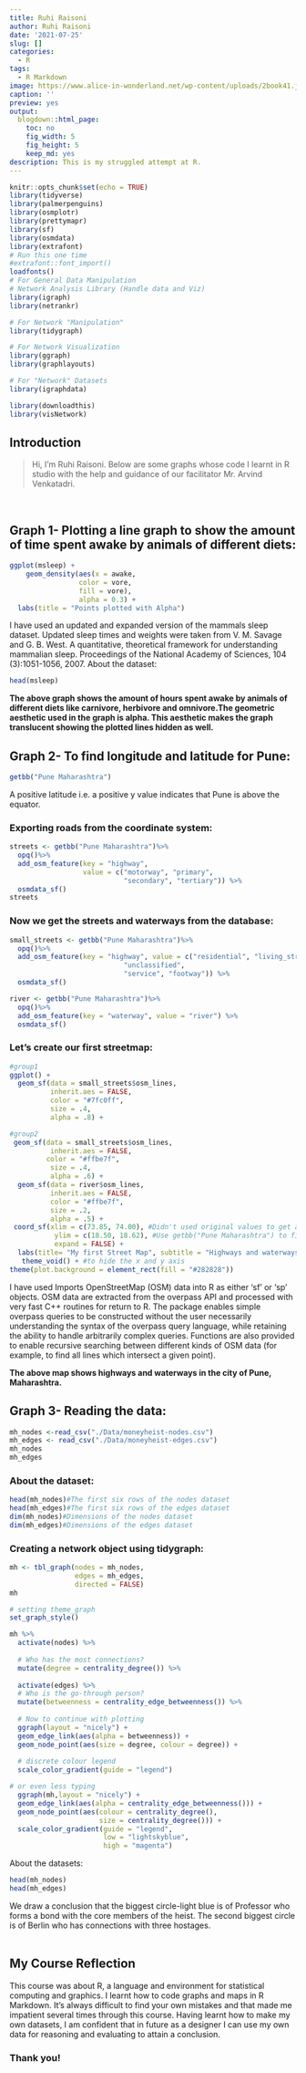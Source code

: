 ```yaml
---
title: Ruhi Raisoni
author: Ruhi Raisoni
date: '2021-07-25'
slug: []
categories:
  - R
tags:
  - R Markdown
image: https://www.alice-in-wonderland.net/wp-content/uploads/2book41.jpg
caption: ''
preview: yes
output:
  blogdown::html_page:
    toc: no
    fig_width: 5
    fig_height: 5
    keep_md: yes
description: This is my struggled attempt at R.
---
```



```r
knitr::opts_chunk$set(echo = TRUE)
library(tidyverse)
library(palmerpenguins)
library(osmplotr)
library(prettymapr)
library(sf)
library(osmdata)
library(extrafont)
# Run this one time
#extrafont::font_import()
loadfonts()
# For General Data Manipulation
# Network Analysis Library (Handle data and Viz)
library(igraph)
library(netrankr)

# For Network "Manipulation"
library(tidygraph)

# For Network Visualization
library(ggraph)
library(graphlayouts)

# For "Network" Datasets
library(igraphdata)

library(downloadthis)
library(visNetwork)
```

## Introduction

> Hi, I'm Ruhi Raisoni. Below are some graphs whose code I learnt in R studio with the help and guidance of our facilitator Mr. Arvind Venkatadri.

&nbsp;


## Graph 1- Plotting a line graph to show the amount of time spent awake by animals of different diets:  
```r
ggplot(msleep) + 
    geom_density(aes(x = awake, 
                 color = vore, 
                 fill = vore), 
                 alpha = 0.3) +
  labs(title = "Points plotted with Alpha")
```
 
I have used an updated and expanded version of the mammals sleep dataset. Updated sleep times and weights were taken from V. M. Savage and G. B. West. A quantitative, theoretical framework for understanding mammalian sleep. Proceedings of the National Academy of Sciences, 104 (3):1051-1056, 2007.
About the dataset:
```r
head(msleep)
```

**The above graph shows the amount of hours spent awake by animals of different diets like carnivore, herbivore and omnivore.The geometric aesthetic used in the graph is alpha. This aesthetic makes the graph translucent showing the plotted lines hidden as well.**
&nbsp;


## Graph 2- To find longitude and latitude for Pune:  
``` r
getbb("Pune Maharashtra")
```
A positive latitude i.e. a positive y value indicates that Pune is above the equator.

### Exporting roads from the coordinate system:  
```r
streets <- getbb("Pune Maharashtra")%>%
  opq()%>%
  add_osm_feature(key = "highway", 
                  value = c("motorway", "primary", 
                            "secondary", "tertiary")) %>%
  osmdata_sf()
streets
```

### Now we get the streets and waterways from the database:  
```r
small_streets <- getbb("Pune Maharashtra")%>%
  opq()%>%
  add_osm_feature(key = "highway", value = c("residential", "living_street",
                            "unclassified",
                            "service", "footway")) %>%
  osmdata_sf()

river <- getbb("Pune Maharashtra")%>%
  opq()%>%
  add_osm_feature(key = "waterway", value = "river") %>%
  osmdata_sf()
```

### Let's create our first streetmap:  
```r
#group1
ggplot() +
  geom_sf(data = small_streets$osm_lines,
          inherit.aes = FALSE,
          color = "#7fc0ff",
          size = .4,
          alpha = .8) +

#group2
 geom_sf(data = small_streets$osm_lines,
          inherit.aes = FALSE,
         color = "#ffbe7f",
          size = .4,
          alpha = .6) +
  geom_sf(data = river$osm_lines,
          inherit.aes = FALSE,
          color = "#ffbe7f",
          size = .2,
          alpha = .5) +
 coord_sf(xlim = c(73.85, 74.00), #Didn't used original values to get a more spaced out map. This is a slightly zoomed in map of Pune.
           ylim = c(18.50, 18.62), #Use getbb("Pune Maharashtra") to find original values.
           expand = FALSE) + 
  labs(title= "My first Street Map", subtitle = "Highways and waterways") +
   theme_void() + #to hide the x and y axis
theme(plot.background = element_rect(fill = "#282828"))

```

I have used Imports OpenStreetMap (OSM) data into R as either 'sf' or 'sp' objects. OSM data are extracted from the overpass API and processed with very fast C++ routines for return to R. The package enables simple overpass queries to be constructed without the user necessarily understanding the syntax of the overpass query language, while retaining the ability to handle arbitrarily complex queries. Functions are also provided to enable recursive searching between different kinds of OSM data (for example, to find all lines which intersect a given point).

**The above map shows  highways and waterways in the city of Pune, Maharashtra.**
&nbsp;


## Graph 3- Reading the data:  
```r
mh_nodes <-read_csv("./Data/moneyheist-nodes.csv")
mh_edges <- read_csv("./Data/moneyheist-edges.csv")
mh_nodes
mh_edges
```

### About the dataset:  
```r
head(mh_nodes)#The first six rows of the nodes dataset
head(mh_edges)#The first six rows of the edges dataset
dim(mh_nodes)#Dimensions of the nodes dataset
dim(mh_edges)#Dimensions of the edges dataset
```

### Creating a network object using tidygraph:  
```r
mh <- tbl_graph(nodes = mh_nodes, 
                edges = mh_edges, 
                directed = FALSE)
mh
```
```r
# setting theme_graph 
set_graph_style()

mh %>% 
  activate(nodes) %>% 
  
  # Who has the most connections?
  mutate(degree = centrality_degree()) %>% 
  
  activate(edges) %>% 
  # Who is the go-through person?
  mutate(betweenness = centrality_edge_betweenness()) %>%
  
  # Now to continue with plotting
  ggraph(layout = "nicely") +
  geom_edge_link(aes(alpha = betweenness)) +
  geom_node_point(aes(size = degree, colour = degree)) + 
  
  # discrete colour legend
  scale_color_gradient(guide = "legend")

# or even less typing
  ggraph(mh,layout = "nicely") +
  geom_edge_link(aes(alpha = centrality_edge_betweenness())) +
  geom_node_point(aes(colour = centrality_degree(), 
                      size = centrality_degree())) + 
  scale_color_gradient(guide = "legend",
                       low = "lightskyblue",
                       high = "magenta")
```

About the datasets:
```r
head(mh_nodes)
head(mh_edges)
```

We draw a conclusion that the biggest circle-light blue is of Professor who forms a bond with the core members of the heist. The second biggest circle is of Berlin who has connections with three hostages.   
&nbsp;

## My Course Reflection

This course was about R, a language and environment for statistical computing and graphics. I learnt how to code graphs and maps in R Markdown. It's always difficult to find your own mistakes and that made me impatient several times through this course. Having learnt how to make my own datasets, I am confident that in future as a designer I can use my own data for reasoning and evaluating to attain a conclusion. 
 &nbsp;


### Thank you!
